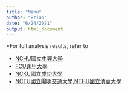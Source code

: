 ```yaml
---
title: "Menu"
author: "Brian"
date: "6/24/2021"
output: html_document
---
```


*For full analysis results, refer to 

- [NCHU國立中興大學](NCHU_admission.html)
- [FCU逢甲大學](FCU_admission.html)
- [NCKU國立成功大學](NCKU.html)
- [NCTU國立陽明交通大學,NTHU國立清華大學](NCTU_NTHU.html)

